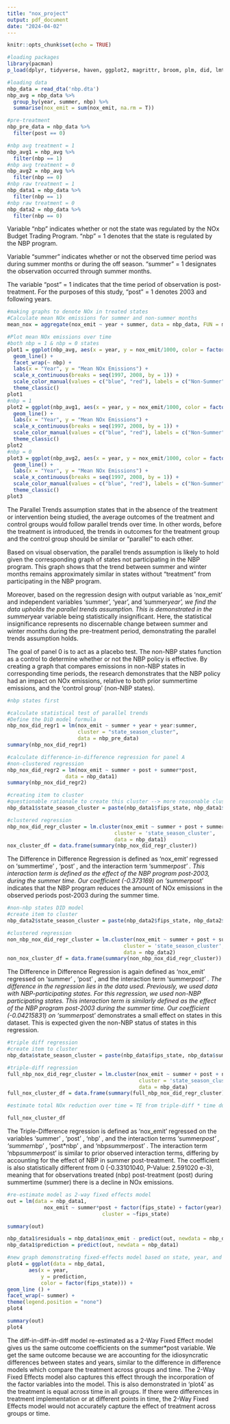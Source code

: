 ```yaml
---
title: "nox_project"
output: pdf_document
date: "2024-04-02"
---
```


```r
knitr::opts_chunk$set(echo = TRUE)
```

``` r
#loading packages
library(pacman)
p_load(dplyr, tidyverse, haven, ggplot2, magrittr, broom, plm, did, lmtest, miceadds)

#loading data 
nbp_data = read_dta('nbp.dta')
nbp_avg = nbp_data %>%
  group_by(year, summer, nbp) %>%
  summarise(nox_emit = sum(nox_emit, na.rm = T))
```

``` r
#pre-treatment
nbp_pre_data = nbp_data %>%
  filter(post == 0)

#nbp avg treatment = 1
nbp_avg1 = nbp_avg %>%
  filter(nbp == 1)
#nbp avg treatment = 0 
nbp_avg2 = nbp_avg %>%
  filter(nbp == 0)
#nbp raw treatment = 1
nbp_data1 = nbp_data %>%
  filter(nbp == 1)
#nbp raw treatment = 0
nbp_data2 = nbp_data %>%
  filter(nbp == 0)
```   
Variable “nbp” indicates whether or not the state was regulated by the NOx Budget Trading Program. “nbp” = 1 denotes that the state is regulated by the NBP program.

Variable “summer” indicates whether or not the observed time period was during summer months or during the off season. “summer” = 1 designates the observation occurred through summer months. 

The variable “post” = 1 indicates that the time period of observation is post-treatment. For the purposes of this study, “post” = 1 denotes 2003 and following years. 

```r
#making graphs to denote NOx in treated states
#Calculate mean NOx emissions for summer and non-summer months
mean_nox = aggregate(nox_emit ~ year + summer, data = nbp_data, FUN = mean)

#Plot mean NOx emissions over time
#both nbp = 1 & nbp = 0 states
plot1 = ggplot(nbp_avg, aes(x = year, y = nox_emit/1000, color = factor(summer))) +
  geom_line() +
  facet_wrap(~ nbp) +
  labs(x = "Year", y = "Mean NOx Emissions") +
  scale_x_continuous(breaks = seq(1997, 2008, by = 1)) + 
  scale_color_manual(values = c("blue", "red"), labels = c("Non-Summer", "Summer")) +
  theme_classic()
plot1
#nbp = 1
plot2 = ggplot(nbp_avg1, aes(x = year, y = nox_emit/1000, color = factor(summer))) +
  geom_line() +
  labs(x = "Year", y = "Mean NOx Emissions") +
  scale_x_continuous(breaks = seq(1997, 2008, by = 1)) + 
  scale_color_manual(values = c("blue", "red"), labels = c("Non-Summer", "Summer")) +
  theme_classic()
plot2
#nbp = 0
plot3 = ggplot(nbp_avg2, aes(x = year, y = nox_emit/1000, color = factor(summer))) +
  geom_line() +
  labs(x = "Year", y = "Mean NOx Emissions") +
  scale_x_continuous(breaks = seq(1997, 2008, by = 1)) + 
  scale_color_manual(values = c("blue", "red"), labels = c("Non-Summer", "Summer")) +
  theme_classic()
plot3
```
The Parallel Trends assumption states that in the absence of the treatment or intervention being studied, the average outcomes of the treatment and control groups would follow parallel trends over time. In other words, before the treatment is introduced, the trends in outcomes for the treatment group and the control group should be similar or “parallel” to each other.

Based on visual observation, the parallel trends assumption is likely to hold given the corresponding graph of states not participating in the NBP program. This graph shows that the trend between summer and winter months remains approximately similar in states without “treatment” from participating in the NBP program.

Moreover, based on the regression design with output variable as ‘nox_emit’ and independent variables ‘summer’, ‘year’, and ‘summer*year’, we find the data upholds the parallel trends assumption. This is demonstrated in the summer*year variable being statistically insignificant. Here, the statistical insignificance represents no discernable change between summer and winter months during the pre-treatment period, demonstrating the parallel trends assumption holds.

The goal of panel 0 is to act as a placebo test. The non-NBP states function as a control to determine whether or not the NBP policy is effective. By creating a graph that compares emissions in non-NBP states in corresponding time periods, the research demonstrates that the NBP policy had an impact on NOx emissions, relative to both prior summertime emissions, and the ‘control group’ (non-NBP states).

```r
#nbp states first

#calculate statistical test of parallel trends
#Define the DiD model formula
nbp_nox_did_regr1 = lm(nox_emit ~ summer + year + year:summer, 
                       cluster = "state_season_cluster",
                       data = nbp_pre_data)
summary(nbp_nox_did_regr1)

#calculate difference-in-difference regression for panel A
#non-clustered regression 
nbp_nox_did_regr2 = lm(nox_emit ~ summer + post + summer*post, 
                   data = nbp_data1)
summary(nbp_nox_did_regr2)

#creating item to cluster 
#questionable rationale to create this cluster --> more reasonable cluster would be at pure state level
nbp_data1$state_season_cluster = paste(nbp_data1$fips_state, nbp_data1$summer, sep = "_")

#clustered regression
nbp_nox_did_regr_cluster = lm.cluster(nox_emit ~ summer + post + summer*post,
                                   cluster = 'state_season_cluster',
                                   data = nbp_data1)
nox_cluster_df = data.frame(summary(nbp_nox_did_regr_cluster))

```
The Difference in Difference Regression is defined as ‘nox_emit’ regressed on ‘summertime’ , ‘post’ , and the interaction term ‘summer*post’ . This interaction term is defined as the effect of the NBP program post-2003, during the summer time. Our coefficient (-0.373169) on ‘summer*post’ indicates that the NBP program reduces the amount of NOx emissions in the observed periods post-2003 during the summer time. 


```r
#non-nbp states DID model
#create item to cluster
nbp_data2$state_season_cluster = paste(nbp_data2$fips_state, nbp_data2$summer, sep = "_")

#clustered regression
non_nbp_nox_did_regr_cluster = lm.cluster(nox_emit ~ summer + post + summer*post,
                                      cluster = 'state_season_cluster',
                                      data = nbp_data2)
non_nox_cluster_df = data.frame(summary(non_nbp_nox_did_regr_cluster))
```

The Difference in Difference Regression is again defined as ‘nox_emit’ regressed on ‘summer’ , ‘post’ , and the interaction term ‘summer*post’ . The difference in the regression lies in the data used. Previously, we used data with NBP-participating states. For this regression, we used non-NBP participating states. This interaction term is similarly defined as the effect of the NBP program post-2003 during the summer time. Our coefficient (-0.04215831) on ‘summer*post’ demonstrates a small effect on states in this dataset. This is expected given the non-NBP status of states in this regression.

```r
#triple diff regression
#create item to cluster
nbp_data$state_season_cluster = paste(nbp_data$fips_state, nbp_data$summer, sep = "_")

#triple-diff regression
full_nbp_nox_did_regr_cluster = lm.cluster(nox_emit ~ summer + post + nbp + summer*post + summer*nbp + post*nbp + summer*post*nbp,
                                           cluster = 'state_season_cluster',
                                           data = nbp_data)
full_nox_cluster_df = data.frame(summary(full_nbp_nox_did_regr_cluster))

#estimate total NOx reduction over time = TE from triple-diff * time duration (2003 - 2007)
```

```r
full_nox_cluster_df
```

The Triple-Difference regression is defined as ‘nox_emit’ regressed on the variables ‘summer’ , ‘post’ , ‘nbp’ , and the interaction terms ‘summer*post’ , ‘summer*nbp’ , ‘post*nbp’ , and ‘nbp*summer*post’ . The interaction term ‘nbp*summer*post’ is similar to prior observed interaction terms, differing by accounting for the effect of NBP in summer post-treatment. The coefficient is also statistically different from 0 (-0.33101040, P-Value: 2.591020 e-3), meaning that for observations treated (nbp) post-treatment (post) during summertime (summer) there is a decline in NOx emissions. 

```r
#re-estimate model as 2-way fixed effects model
out = lm(data = nbp_data1,
            nox_emit ~ summer*post + factor(fips_state) + factor(year),
                               cluster = ~fips_state)

summary(out)

nbp_data1$residuals = nbp_data1$nox_emit - predict(out, newdata = nbp_data1)
nbp_data1$prediction = predict(out, newdata = nbp_data1)

#new graph demonstrating fixed-effects model based on state, year, and treatment
plot4 = ggplot(data = nbp_data1,
       aes(x = year,
           y = prediction,
           color = factor(fips_state))) +
geom_line () +
facet_wrap(~ summer) +
theme(legend.position = "none")
plot4
```

```r
summary(out)
plot4
```


The diff-in-diff-in-diff model re-estimated as a 2-Way Fixed Effect model gives us the same outcome coefficients on the summer*post variable. We get the same outcome because we are accounting for the idiosyncratic differences between states and years, similar to the difference in difference models which compare the treatment across groups and time. The 2-Way Fixed Effects model also captures this effect through the incorporation of the factor variables into the model. This is also demonstrated in ‘plot4’ as the treatment is equal across time in all groups. 
If there were differences in treatment implementation or at different points in time, the 2-Way Fixed Effects model would not accurately capture the effect of treatment across groups or time.


